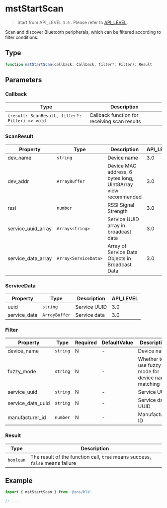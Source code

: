 # mstStartScan

> Start from API_LEVEL `3.0` . Please refer to [API_LEVEL](../../../../guides/framework/device/compatibility.md).

Scan and discover Bluetooth peripherals, which can be filtered according to filter conditions.

## Type

```ts
function mstStartScan(callback: Callback, filter?: Filter): Result
```

## Parameters

### Callback

| Type                                                           | Description                                  |
| -------------------------------------------------------------- | -------------------------------------------- |
| <code>(result: ScanResult, filter?: Filter) =&#62; void</code> | Callback function for receiving scan results |

### ScanResult

| Property           | Type                                    | Description                                                   | API_LEVEL |
| ------------------ | --------------------------------------- | ------------------------------------------------------------- | --------- |
| dev_name           | <code>string</code>                     | Device name                                                   | 3.0       |
| dev_addr           | <code>ArrayBuffer</code>                | Device MAC address, 6 bytes long, Uint8Array view recommended | 3.0       |
| rssi               | <code>number</code>                     | RSSI Signal Strength                                          | 3.0       |
| service_uuid_array | <code>Array&#60;string&#62;</code>      | Service UUID array in broadcast data                          | 3.0       |
| service_data_array | <code>Array&#60;ServiceData&#62;</code> | Array of Service Data Objects in Broadcast Data               | 3.0       |

### ServiceData

| Property     | Type                     | Description  | API_LEVEL |
| ------------ | ------------------------ | ------------ | --------- |
| uuid         | <code>string</code>      | Service UUID | 3.0       |
| service_data | <code>ArrayBuffer</code> | Service data | 3.0       |

### Filter

| Property          | Type                | Required | DefaultValue | Description                                        | API_LEVEL |
| ----------------- | ------------------- | -------- | ------------ | -------------------------------------------------- | --------- |
| device_name       | <code>string</code> | N        | -            | Device name                                        | 3.0       |
| fuzzy_mode        | <code>string</code> | N        | -            | Whether to use fuzzy mode for device name matching | 3.0       |
| service_uuid      | <code>string</code> | N        | -            | Service UUID                                       | 3.0       |
| service_data_uuid | <code>string</code> | N        | -            | Service data UUID                                  | 3.0       |
| manufacturer_id   | <code>number</code> | N        | -            | Manufacturer ID                                    | 3.0       |

### Result

| Type                 | Description                                                                  |
| -------------------- | ---------------------------------------------------------------------------- |
| <code>boolean</code> | The result of the function call, `true` means success, `false` means failure |

## Example

```js
import { mstStartScan } from '@zos/ble'

// ...
```
